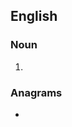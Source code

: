 ==English==

===Noun===
{{head|en|noun form}}

# {{plural of|coving|lang=en}}

===Anagrams===
* {{anagrams|en|a=cginosv|scoving}}